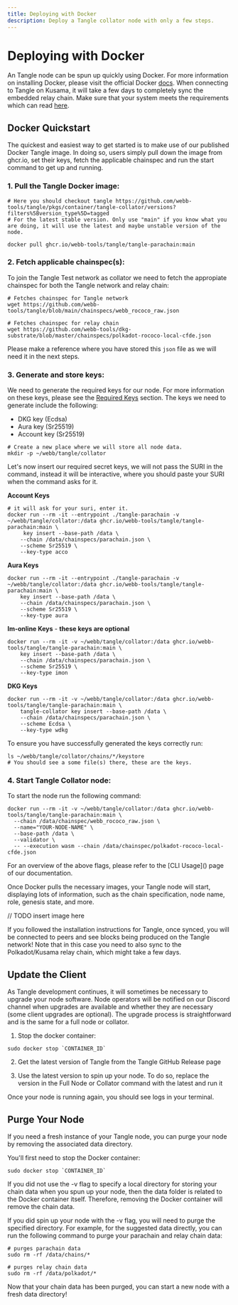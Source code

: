 ```yaml
---
title: Deploying with Docker
description: Deploy a Tangle collator node with only a few steps.
---
```



# Deploying with Docker

An Tangle node can be spun up quickly using Docker. For more information on installing Docker,
please visit the official Docker [docs](https://docs.docker.com/get-docker/). When connecting to Tangle on Kusama, it will take a few days to completely
sync the embedded relay chain. Make sure that your system meets the requirements which can read [here](https://docs.webb.tools/v1/node-operators/run-node/overview/#requirements).

## Docker Quickstart

The quickest and easiest way to get started is to make use of our published Docker Tangle image. In doing so, users simply pull down the image from ghcr.io,
set their keys, fetch the applicable chainspec and run the start command to get up and running.

### **1. Pull the Tangle Docker image:**

```
# Here you should checkout tangle https://github.com/webb-tools/tangle/pkgs/container/tangle-collator/versions?filters%5Bversion_type%5D=tagged
# For the latest stable version. Only use "main" if you know what you are doing, it will use the latest and maybe unstable version of the node.

docker pull ghcr.io/webb-tools/tangle/tangle-parachain:main
```

### **2. Fetch applicable chainspec(s):**

To join the Tangle Test network as collator we need to fetch the appropiate chainspec for both the Tangle network and relay chain:

```
# Fetches chainspec for Tangle network
wget https://github.com/webb-tools/tangle/blob/main/chainspecs/webb_rococo_raw.json
```

```
# Fetches chainspec for relay chain
wget https://github.com/webb-tools/dkg-substrate/blob/master/chainspecs/polkadot-rococo-local-cfde.json
```

Please make a reference where you have stored this `json` file as we will need it in the next steps.

### **3. Generate and store keys:**

We need to generate the required keys for our node. For more information on these keys, please see the [Required Keys]() section.
The keys we need to generate include the following:

- DKG key (Ecdsa)
- Aura key (Sr25519)
- Account key (Sr25519)

```
# Create a new place where we will store all node data.
mkdir -p ~/webb/tangle/collator
```

Let's now insert our required secret keys, we will not pass the SURI in the command, instead it will be interactive, where you
should paste your SURI when the command asks for it.

**Account Keys**

```
# it will ask for your suri, enter it.
docker run --rm -it --entrypoint ./tangle-parachain -v ~/webb/tangle/collator:/data ghcr.io/webb-tools/tangle/tangle-parachain:main \
     key insert --base-path /data \
    --chain /data/chainspecs/parachain.json \
    --scheme Sr25519 \
    --key-type acco
```

**Aura Keys**

```
docker run --rm -it --entrypoint ./tangle-parachain -v ~/webb/tangle/collator:/data ghcr.io/webb-tools/tangle/tangle-parachain:main \
    key insert --base-path /data \
    --chain /data/chainspecs/parachain.json \
    --scheme Sr25519 \
    --key-type aura
```

**Im-online Keys** - **these keys are optional**

```
docker run --rm -it -v ~/webb/tangle/collator:/data ghcr.io/webb-tools/tangle/tangle-parachain:main \
    key insert --base-path /data \
    --chain /data/chainspecs/parachain.json \
    --scheme Sr25519 \
    --key-type imon
```

**DKG Keys**

```
docker run --rm -it -v ~/webb/tangle/collator:/data ghcr.io/webb-tools/tangle/tangle-parachain:main \
    tangle-collator key insert --base-path /data \
    --chain /data/chainspecs/parachain.json \
    --scheme Ecdsa \
    --key-type wdkg
```

To ensure you have successfully generated the keys correctly run:

```
ls ~/webb/tangle/collator/chains/*/keystore
# You should see a some file(s) there, these are the keys.
```

### **4. Start Tangle Collator node:**

To start the node run the following command:

```
docker run --rm -it -v ~/webb/tangle/collator:/data ghcr.io/webb-tools/tangle/tangle-parachain:main \
  --chain /data/chainspec/webb_rococo_raw.json \
  --name="YOUR-NODE-NAME" \
  --base-path /data \
  --validator \
  -- --execution wasm --chain /data/chainspec/polkadot-rococo-local-cfde.json
```

<Callout type="info">
  For an overview of the above flags, please refer to the [CLI Usage]() page of our documentation.
</Callout>

Once Docker pulls the necessary images, your Tangle node will start, displaying lots of information,
such as the chain specification, node name, role, genesis state, and more.

// TODO insert image here

If you followed the installation instructions for Tangle, once synced, you will be connected to peers and see
blocks being produced on the Tangle network! Note that in this case you need to also sync to the Polkadot/Kusama
relay chain, which might take a few days.

## Update the Client

As Tangle development continues, it will sometimes be necessary to upgrade your node software. Node operators will be notified
on our Discord channel when upgrades are available and whether they are necessary (some client upgrades are optional).
The upgrade process is straightforward and is the same for a full node or collator.

1. Stop the docker container:

```
sudo docker stop `CONTAINER_ID`
```

2. Get the latest version of Tangle from the Tangle GitHub Release page

3. Use the latest version to spin up your node. To do so, replace the version in the Full Node or Collator command with the latest and run it

Once your node is running again, you should see logs in your terminal.

## Purge Your Node

If you need a fresh instance of your Tangle node, you can purge your node by removing the associated data directory.

You'll first need to stop the Docker container:

```
sudo docker stop `CONTAINER_ID`
```

If you did not use the -v flag to specify a local directory for storing your chain data when you spun up your node, then the data folder is related
to the Docker container itself. Therefore, removing the Docker container will remove the chain data.

If you did spin up your node with the -v flag, you will need to purge the specified directory. For example, for the suggested data directly,
you can run the following command to purge your parachain and relay chain data:

```
# purges parachain data
sudo rm -rf /data/chains/*
```

```
# purges relay chain data
sudo rm -rf /data/polkadot/*
```

Now that your chain data has been purged, you can start a new node with a fresh data directory!
